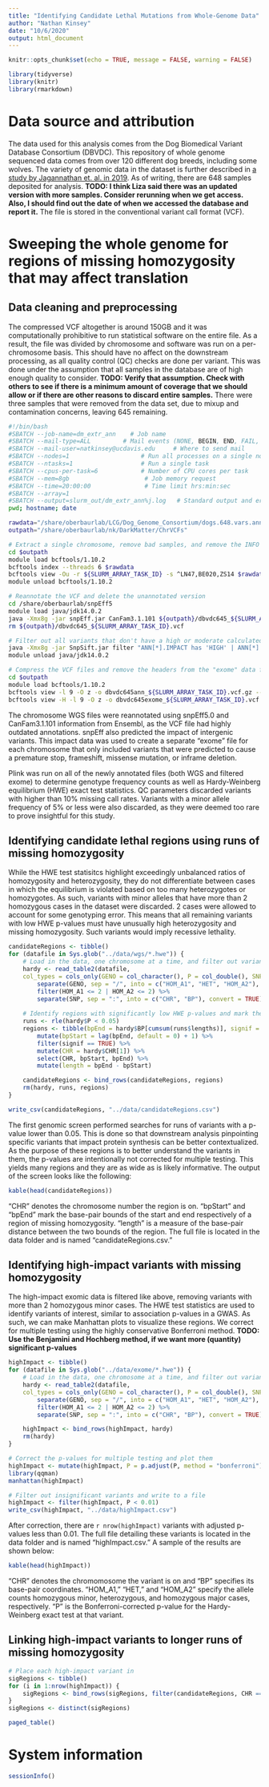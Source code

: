 ```yaml
---
title: "Identifying Candidate Lethal Mutations from Whole-Genome Data"
author: "Nathan Kinsey"
date: "10/6/2020"
output: html_document
---
```


```r
knitr::opts_chunk$set(echo = TRUE, message = FALSE, warning = FALSE)

library(tidyverse)
library(knitr)
library(rmarkdown)
```

# Data source and attribution

The data used for this analysis comes from the Dog Biomedical Variant Database Consortium (DBVDC). This repository of whole genome sequenced data comes from over 120 different dog breeds, including some wolves. The variety of genomic data in the dataset is further described in [a study by Jagannathan et. al. in 2019](https://doi.org/10.1111/age.12834). As of writing, there are 648 samples deposited for analysis. **TODO: I think Liza said there was an updated version with more samples. Consider rerunning when we get access. Also, I should find out the date of when we accessed the database and report it.** The file is stored in the conventional variant call format (VCF).

# Sweeping the whole genome for regions of missing homozygosity that may affect translation

## Data cleaning and preprocessing

The compressed VCF altogether is around 150GB and it was computationally prohibitive to run statistical software on the entire file. As a result, the file was divided by chromosome and software was run on a per-chromosome basis. This should have no affect on the downstream processing, as all quality control (QC) checks are done per variant. This was done under the assumption that all samples in the database are of high enough quality to consider. **TODO: Verify that assumption. Check with others to see if there is a minimum amount of coverage that we should allow or if there are other reasons to discard entire samples.** There were three samples that were removed from the data set, due to mixup and contamination concerns, leaving 645 remaining.

```bash
#!/bin/bash
#SBATCH --job-name=dm_extr_ann    # Job name
#SBATCH --mail-type=ALL         # Mail events (NONE, BEGIN, END, FAIL, ALL)
#SBATCH --mail-user=natkinsey@ucdavis.edu     # Where to send mail
#SBATCH --nodes=1                    # Run all processes on a single node	
#SBATCH --ntasks=1                   # Run a single task		
#SBATCH --cpus-per-task=6            # Number of CPU cores per task	
#SBATCH --mem=8gb                     # Job memory request
#SBATCH --time=20:00:00               # Time limit hrs:min:sec
#SBATCH --array=1
#SBATCH --output=slurm_out/dm_extr_ann%j.log   # Standard output and error log
pwd; hostname; date

rawdata="/share/oberbaurlab/LCG/Dog_Genome_Consortium/dogs.648.vars.ann.vcf.gz"
outpath="/share/oberbaurlab/nk/DarkMatter/ChrVCFs"

# Extract a single chromosome, remove bad samples, and remove the INFO column to prepare for reannotaion
cd $outpath
module load bcftools/1.10.2
bcftools index --threads 6 $rawdata
bcftools view -Ou -r ${SLURM_ARRAY_TASK_ID} -s ^LN47,BE020,ZS14 $rawdata | bcftools annotate --remove INFO -O v -o dbvdc645_${SLURM_ARRAY_TASK_ID}.vcf
module unload bcftools/1.10.2

# Reannotate the VCF and delete the unannotated version
cd /share/oberbaurlab/snpEff5
module load java/jdk14.0.2
java -Xmx8g -jar snpEff.jar CanFam3.1.101 ${outpath}/dbvdc645_${SLURM_ARRAY_TASK_ID}.vcf > ${outpath}/dbvdc645ann_${SLURM_ARRAY_TASK_ID}.vcf
rm ${outpath}/dbvdc645_${SLURM_ARRAY_TASK_ID}.vcf

# Filter out all variants that don't have a high or moderate calculated impact on translation
java -Xmx8g -jar SnpSift.jar filter "ANN[*].IMPACT has 'HIGH' | ANN[*].IMPACT has 'MODERATE'" ${outpath}/dbvdc645ann_${SLURM_ARRAY_TASK_ID}.vcf > ${outpath}/dbvdc645exome_${SLURM_ARRAY_TASK_ID}.vcf
module unload java/jdk14.0.2

# Compress the VCF files and remove the headers from the "exome" data for easier processing in R. Delete the uncompressed files
cd $outpath
module load bcftools/1.10.2
bcftools view -l 9 -O z -o dbvdc645ann_${SLURM_ARRAY_TASK_ID}.vcf.gz --threads 6 dbvdc645ann_${SLURM_ARRAY_TASK_ID}.vcf
bcftools view -H -l 9 -O z -o dbvdc645exome_${SLURM_ARRAY_TASK_ID}.vcf.gz --threads 6 dbvdc645exome_${SLURM_ARRAY_TASK_ID}.vcf
```

The chromosome WGS files were reannotated using snpEff5.0 and CanFam3.1.101 information from Ensembl, as the VCF file had highly outdated annotations. snpEff also predicted the impact of intergenic variants. This impact data was used to create a separate "exome" file for each chromosome that only included variants that were predicted to cause a premature stop, frameshift, missense mutation, or inframe deletion.

Plink was run on all of the newly annotated files (both WGS and filtered exome) to determine genotype frequency counts as well as Hardy-Weinberg equilibrium (HWE) exact test statistics. QC parameters discarded variants with higher than 10% missing call rates. Variants with a minor allele frequency of 5% or less were also discarded, as they were deemed too rare to prove insightful for this study.

## Identifying candidate lethal regions using runs of missing homozygosity

While the HWE test statisitcs highlight exceedingly unbalanced ratios of homozygosity and heterozygosity, they do not differentiate between cases in which the equilibrium is violated based on too many heterozygotes or homozygotes. As such, variants with minor alleles that have more than 2 homozygous cases in the dataset were discarded. 2 cases were allowed to account for some genotyping error. This means that all remaining variants with low HWE p-values must have unusually high heterozygosity and missing homozygosity. Such variants would imply recessive lethality.

```r
candidateRegions <- tibble()
for (datafile in Sys.glob("../data/wgs/*.hwe")) {
    # Load in the data, one chromosome at a time, and filter out variants with more than 2 homozygous cases for both alleles
    hardy <- read_table2(datafile,
    col_types = cols_only(GENO = col_character(), P = col_double(), SNP = col_character())) %>% 
        separate(GENO, sep = "/", into = c("HOM_A1", "HET", "HOM_A2"), convert = TRUE) %>% 
        filter(HOM_A1 <= 2 | HOM_A2 <= 2) %>%
        separate(SNP, sep = ":", into = c("CHR", "BP"), convert = TRUE)
    
    # Identify regions with significantly low HWE p-values and mark their bounds
    runs <- rle(hardy$P < 0.05)
    regions <- tibble(bpEnd = hardy$BP[cumsum(runs$lengths)], signif = runs$values) %>% 
        mutate(bpStart = lag(bpEnd, default = 0) + 1) %>% 
        filter(signif == TRUE) %>%
        mutate(CHR = hardy$CHR[1]) %>% 
        select(CHR, bpStart, bpEnd) %>% 
        mutate(length = bpEnd - bpStart)

    candidateRegions <- bind_rows(candidateRegions, regions)
    rm(hardy, runs, regions)
}

write_csv(candidateRegions, "../data/candidateRegions.csv")
```

The first genomic screen performed searches for runs of variants with a p-value lower than 0.05. This is done so that downstream analysis pinpointing specific variants that impact protein synthesis can be better contextualized. As the purpose of these regions is to better understand the variants in them, the p-values are intentionally not corrected for multiple testing. This yields many regions and they are as wide as is likely informative. The output of the screen looks like the following:

```r
kable(head(candidateRegions))
```

"CHR" denotes the chromosome number the region is on. "bpStart" and "bpEnd" mark the base-pair bounds of the start and end respectively of a region of missing homozygosity. "length" is a measure of the base-pair distance between the two bounds of the region. The full file is located in the data folder and is named "candidateRegions.csv."

## Identifying high-impact variants with missing homozygosity

The high-impact exomic data is filtered like above, removing variants with more than 2 homozygous minor cases. The HWE test statistics are used to identify variants of interest, similar to association p-values in a GWAS. As such, we can make Manhattan plots to visualize these regions. We correct for multiple testing using the highly conservative Bonferroni method. **TODO: Use the Benjamini and Hochberg method, if we want more (quantity) significant p-values**

```r
highImpact <- tibble()
for (datafile in Sys.glob("../data/exome/*.hwe")) {
    # Load in the data, one chromosome at a time, and filter out variants with more than 2 homozygous cases for both alleles
    hardy <- read_table2(datafile,
    col_types = cols_only(GENO = col_character(), P = col_double(), SNP = col_character())) %>% 
        separate(GENO, sep = "/", into = c("HOM_A1", "HET", "HOM_A2"), convert = TRUE) %>% 
        filter(HOM_A1 <= 2 | HOM_A2 <= 2) %>%
        separate(SNP, sep = ":", into = c("CHR", "BP"), convert = TRUE)

    highImpact <- bind_rows(highImpact, hardy)
    rm(hardy)
}

# Correct the p-values for multiple testing and plot them
highImpact <- mutate(highImpact, P = p.adjust(P, method = "bonferroni"))
library(qqman)
manhattan(highImpact)

# Filter out insignificant variants and write to a file
highImpact <- filter(highImpact, P < 0.01)
write_csv(highImpact, "../data/highImpact.csv")
```

After correction, there are `r nrow(highImpact)` variants with adjusted p-values less than 0.01. The full file detailing these variants is located in the data folder and is named "highImpact.csv." A sample of the results are shown below:

```r
kable(head(highImpact))
```

"CHR" denotes the chromomosome the variant is on and "BP" specifies its base-pair coordinates. "HOM_A1," "HET," and "HOM_A2" specify the allele counts homozygous minor, heterozygous, and homozygous major cases, respectively. "P" is the Bonferroni-corrected p-value for the Hardy-Weinberg exact test at that variant.

## Linking high-impact variants to longer runs of missing homozygosity

```r
# Place each high-impact variant in 
sigRegions <- tibble()
for (i in 1:nrow(highImpact)) {
    sigRegions <- bind_rows(sigRegions, filter(candidateRegions, CHR == highImpact[i,]$CHR, highImpact[i,]$BP >= bpStart, highImpact[i,]$BP <= bpEnd))
}
sigRegions <- distinct(sigRegions)

```

```r
paged_table()
```

# System information

```r
sessionInfo()
```

